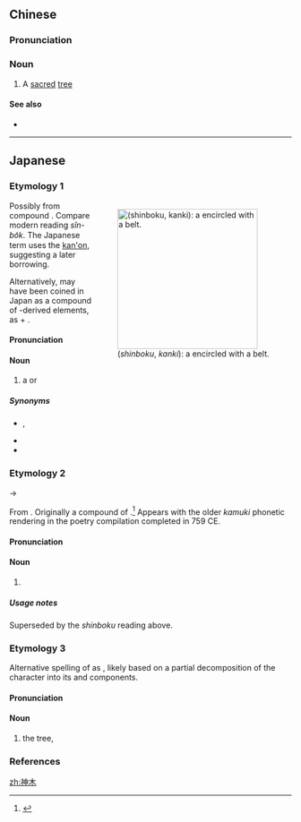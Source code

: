 ==Chinese==
{{zh-forms}}

===Pronunciation===
{{zh-pron
|m=shénmù
|c=san4 muk6
|mn=sîn-bo̍k
|cat=n
}}

===Noun===
{{zh-noun}}

# A [[sacred]] [[tree]]

====See also====
* {{pedialite|lang=zh}}

----

==Japanese==

===Etymology 1===
<div style="float:right;">
{{wikipedia|lang=ja}}
[[File:Yuki_Shrine_-_giant_Sugi.jpg|thumb|250px|{{lang|ja|神木}} (''shinboku'', ''kanki''): a '''{{l|en|sacred}} {{l|en|tree}}''' encircled with a ''{{w|shimenawa}}'' belt.]]
</div>
{{ja-kanjitab|yomi=o|しん|ぼく}}
Possibly from {{etyl|ltc|ja|sort=しんぼく}} compound {{m|ltc|神木|tr={{IPAchar|/ʑiɪn muk̚/}}|lit=god + tree}}.  Compare modern {{etyl|min|-}} reading ''sîn-bo̍k''.  The Japanese term uses the [[漢音#Japanese|kan'on]], suggesting a later borrowing.

Alternatively, may have been coined in Japan as a compound of {{etyl|ltc|-}}-derived elements, as {{m|ja|神|tr=shin||god, spirit}} + {{m|ja|木|tr=boku||tree}}.

====Pronunciation====
{{ja-pron|yomi=kanon|しんぼく|acc=0|acc_ref=DJR|acc2=1|acc2_ref=DJR}}

====Noun====
{{ja-noun|しんぼく}}

# a {{l|en|sacred}} or {{l|en|holy}} {{l|en|tree}}

=====Synonyms=====
* {{qualifier|honorific}} {{ja-r|御神木|ごしんぼく}}, {{ja-r|ご神木|ごしんぼく}}
* {{ja-r|神樹|しんじゅ}}
* {{ja-r|霊木|れいぼく}}

===Etymology 2===
{{ja-kanjitab|yomi=k|かむ|k1=かん|き}}
{{IPAchar|/kamuki/}} → {{IPAchar|/kaɴki/}}

From {{etyl|ojp|ja|sort=かんき}}.  Originally a compound of {{compound|lang=ja|sort=かむき|神|tr1=kamu|t1=god, spirit|pos1=ancient combining reading|木|tr2=ki|t2=tree}}.<ref name="KDJ">{{R:Kokugo Dai Jiten}}</ref>  Appears with the older ''kamuki'' phonetic rendering in the ''{{w|Man'yōshū}}'' poetry compilation completed in 759 CE.

====Pronunciation====
{{ja-pron|yomi=k|かんき}}

====Noun====
{{ja-noun|かんき}}

# {{lb|ja|sort=かんき|obsolete}} {{n-g|see </i>shinboku<i> above}}

=====Usage notes=====
Superseded by the ''shinboku'' reading above.

===Etymology 3===
{{ja-kanjitab|yomi=irr|さか|き}}
Alternative spelling of {{m|ja|榊|tr=sakaki}} as {{juku|sort=さかき}}, likely based on a partial decomposition of the {{m|ja|榊}} character into its {{m|ja|神}} and {{m|ja|木}} components.

====Pronunciation====
{{ja-pron|yomi=irr|さかき|acc=0|acc_ref=DJR}}

====Noun====
{{ja-noun|さかき}}

# {{lb|ja|sort=さかき|rare}} the {{l|en|sakaki}} tree, {{taxlink|Cleyera japonica|species|noshow=1|ver=161128}}

===References===
<references/>

[[zh:神木]]